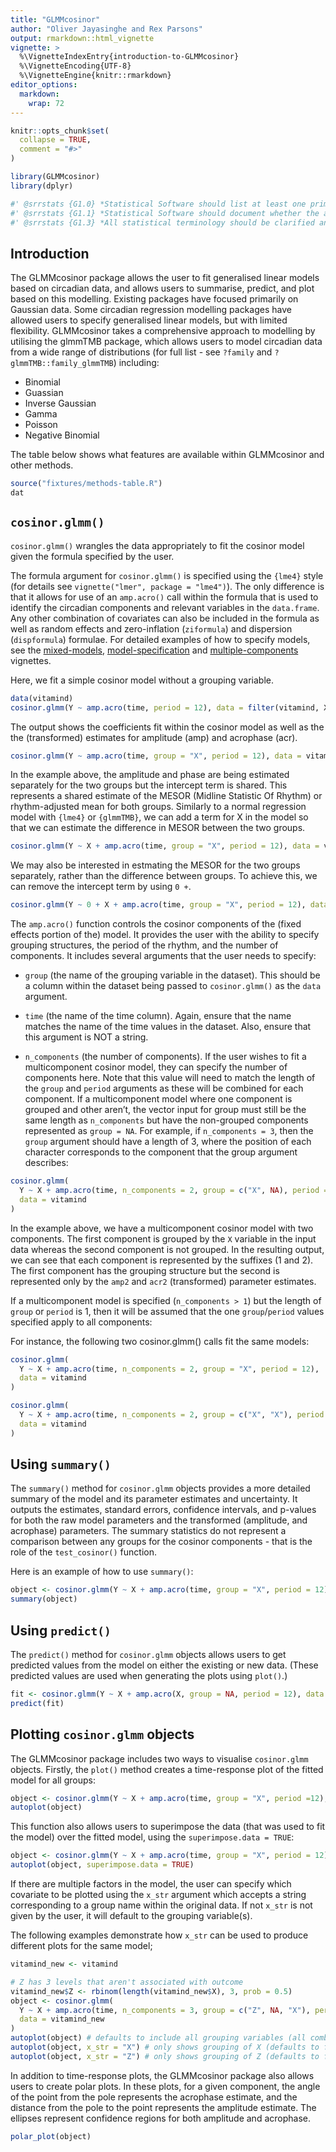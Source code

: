 ```yaml
---
title: "GLMMcosinor"
author: "Oliver Jayasinghe and Rex Parsons"
output: rmarkdown::html_vignette
vignette: >
  %\VignetteIndexEntry{introduction-to-GLMMcosinor}
  %\VignetteEncoding{UTF-8}
  %\VignetteEngine{knitr::rmarkdown}
editor_options: 
  markdown: 
    wrap: 72
---
```


```r
knitr::opts_chunk$set(
  collapse = TRUE,
  comment = "#>"
)
```

```r
library(GLMMcosinor)
library(dplyr)
```

```r
#' @srrstats {G1.0} *Statistical Software should list at least one primary reference from published academic literature.*
#' @srrstats {G1.1} *Statistical Software should document whether the algorithm(s) it implements are:* - *The first implementation of a novel algorithm*; or - *The first implementation within **R** of an algorithm which has previously been implemented in other languages or contexts*; or - *An improvement on other implementations of similar algorithms in **R***.
#' @srrstats {G1.3} *All statistical terminology should be clarified and unambiguously defined.*
```

## Introduction

The GLMMcosinor package allows the user to fit generalised linear models
based on circadian data, and allows users to summarise, predict, and
plot based on this modelling. Existing packages have focused primarily
on Gaussian data. Some circadian regression modelling packages have
allowed users to specify generalised linear models, but with limited
flexibility. GLMMcosinor takes a comprehensive approach to modelling by
utilising the glmmTMB package, which allows users to model circadian
data from a wide range of distributions (for full list - see `?family`
and `?glmmTMB::family_glmmTMB`) including:

-   Binomial
-   Guassian
-   Inverse Gaussian
-   Gamma
-   Poisson
-   Negative Binomial

The table below shows what features are available within GLMMcosinor and
other methods.

```r
source("fixtures/methods-table.R")
dat
```

## `cosinor.glmm()`

`cosinor.glmm()` wrangles the data appropriately to fit the cosinor
model given the formula specified by the user.

The formula argument for `cosinor.glmm()` is specified using the
`{lme4}` style (for details see `vignette("lmer", package = "lme4")`).
The only difference is that it allows for use of an `amp.acro()` call
within the formula that is used to identify the circadian components and
relevant variables in the `data.frame`. Any other combination of
covariates can also be included in the formula as well as random effects
and zero-inflation (`ziformula`) and dispersion (`dispformula`)
formulae. For detailed examples of how to specify models, see the
[mixed-models](https://rwparsons.github.io/GLMMcosinor/articles/mixed-models.html),
[model-specification](https://rwparsons.github.io/GLMMcosinor/articles/model-specification.html)
and
[multiple-components](https://rwparsons.github.io/GLMMcosinor/articles/multiple-components.html)
vignettes.

Here, we fit a simple cosinor model without a grouping variable.

```r
data(vitamind)
cosinor.glmm(Y ~ amp.acro(time, period = 12), data = filter(vitamind, X == 0))
```

The output shows the coefficients fit within the cosinor model as well
as the the (transformed) estimates for amplitude (amp) and acrophase
(acr).

```r
cosinor.glmm(Y ~ amp.acro(time, group = "X", period = 12), data = vitamind)
```

In the example above, the amplitude and phase are being estimated
separately for the two groups but the intercept term is shared. This
represents a shared estimate of the MESOR (Midline Statistic Of Rhythm)
or rhythm-adjusted mean for both groups. Similarly to a normal
regression model with `{lme4}` or `{glmmTMB}`, we can add a term for X
in the model so that we can estimate the difference in MESOR between the
two groups.

```r
cosinor.glmm(Y ~ X + amp.acro(time, group = "X", period = 12), data = vitamind)
```

We may also be interested in estmating the MESOR for the two groups
separately, rather than the difference between groups. To achieve this,
we can remove the intercept term by using `0 +`.

```r
cosinor.glmm(Y ~ 0 + X + amp.acro(time, group = "X", period = 12), data = vitamind)
```

The `amp.acro()` function controls the cosinor components of the (fixed
effects portion of the) model. It provides the user with the ability to
specify grouping structures, the period of the rhythm, and the number of
components. It includes several arguments that the user needs to
specify:

-   `group` (the name of the grouping variable in the dataset). This
    should be a column within the dataset being passed to
    `cosinor.glmm()` as the `data` argument.

-   `time` (the name of the time column). Again, ensure that the name
    matches the name of the time values in the dataset. Also, ensure
    that this argument is NOT a string.

-   `n_components` (the number of components). If the user wishes to fit
    a multicomponent cosinor model, they can specify the number of
    components here. Note that this value will need to match the length
    of the `group` and `period` arguments as these will be combined for
    each component. If a multicomponent model where one component is
    grouped and other aren't, the vector input for group must still be
    the same length as `n_components` but have the non-grouped
    components represented as `group = NA`. For example, if
    `n_components = 3`, then the `group` argument should have a length
    of 3, where the position of each character corresponds to the
    component that the group argument describes:

```r
cosinor.glmm(
  Y ~ X + amp.acro(time, n_components = 2, group = c("X", NA), period = c(12, 8)),
  data = vitamind
)
```

In the example above, we have a multicomponent cosinor model with two
components. The first component is grouped by the `X` variable in the
input data whereas the second component is not grouped. In the resulting
output, we can see that each component is represented by the suffixes (1
and 2). The first component has the grouping structure but the second is
represented only by the `amp2` and `acr2` (transformed) parameter
estimates.

If a multicomponent model is specified (`n_components > 1`) but the
length of `group` or `period` is 1, then it will be assumed that the one
`group`/`period` values specified apply to all components:

For instance, the following two cosinor.glmm() calls fit the same
models:

```r
cosinor.glmm(
  Y ~ X + amp.acro(time, n_components = 2, group = "X", period = 12),
  data = vitamind
)

cosinor.glmm(
  Y ~ X + amp.acro(time, n_components = 2, group = c("X", "X"), period = c(12, 12)),
  data = vitamind
)
```

## Using `summary()`

The `summary()` method for `cosinor.glmm` objects provides a more
detailed summary of the model and its parameter estimates and
uncertainty. It outputs the estimates, standard errors, confidence
intervals, and p-values for both the raw model parameters and the
transformed (amplitude, and acrophase) parameters. The summary
statistics do not represent a comparison between any groups for the
cosinor components - that is the role of the `test_cosinor()` function.

Here is an example of how to use `summary()`:

```r
object <- cosinor.glmm(Y ~ X + amp.acro(time, group = "X", period = 12), data = vitamind)
summary(object)
```

## Using `predict()`

The `predict()` method for `cosinor.glmm` objects allows users to get
predicted values from the model on either the existing or new data.
(These predicted values are used when generating the plots using
`plot()`.)

```r
fit <- cosinor.glmm(Y ~ X + amp.acro(X, group = NA, period = 12), data = vitamind)
predict(fit)
```

## Plotting `cosinor.glmm` objects

The GLMMcosinor package includes two ways to visualise `cosinor.glmm`
objects. Firstly, the `plot()` method creates a time-response plot of
the fitted model for all groups:

```r
object <- cosinor.glmm(Y ~ X + amp.acro(time, group = "X", period =12), data = vitamind)
autoplot(object)
```

This function also allows users to superimpose the data (that was used
to fit the model) over the fitted model, using the
`superimpose.data = TRUE`:

```r
object <- cosinor.glmm(Y ~ X + amp.acro(time, group = "X", period = 12), data = vitamind)
autoplot(object, superimpose.data = TRUE)
```

If there are multiple factors in the model, the user can specify which
covariate to be plotted using the `x_str` argument which accepts a
string corresponding to a group name within the original data. If not
`x_str` is not given by the user, it will default to the grouping
variable(s).

The following examples demonstrate how `x_str` can be used to produce
different plots for the same model;

```r
vitamind_new <- vitamind

# Z has 3 levels that aren't associated with outcome
vitamind_new$Z <- rbinom(length(vitamind_new$X), 3, prob = 0.5)
object <- cosinor.glmm(
  Y ~ X + amp.acro(time, n_components = 3, group = c("Z", NA, "X"), period = c(12, 10, 8)),
  data = vitamind_new
)
autoplot(object) # defaults to include all grouping variables (all combinations of X and Z)
autoplot(object, x_str = "X") # only shows grouping of X (defaults to first level of Z)
autoplot(object, x_str = "Z") # only shows grouping of Z (defaults to first level of X)
```

In addition to time-response plots, the GLMMcosinor package also allows
users to create polar plots. In these plots, for a given component, the
angle of the point from the pole represents the acrophase estimate, and
the distance from the pole to the point represents the amplitude
estimate. The ellipses represent confidence regions for both amplitude
and acrophase.

```r
polar_plot(object)
```
